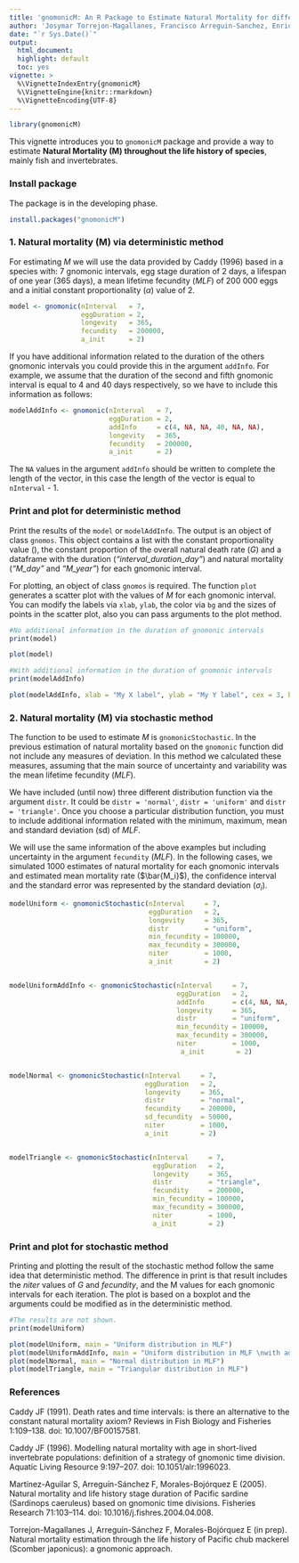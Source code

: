 ---
title: 'gnomonicM: An R Package to Estimate Natural Mortality for different life stages'
author: 'Josymar Torrejon-Magallanes, Francisco Arreguin-Sanchez, Enrique Morales-Bojorquez'
date: "`r Sys.Date()`"
output:
  html_document:
  highlight: default
  toc: yes
vignette: >
  %\VignetteIndexEntry{gnomonicM}
  %\VignetteEngine{knitr::rmarkdown}
  %\VignetteEncoding{UTF-8}
---

```{r, echo = FALSE, message = FALSE}
library(gnomonicM)
```

This vignette introduces you to `gnomonicM` package and provide a way to estimate **Natural Mortality (M) throughout the life history of species**, mainly fish and invertebrates.

### Install package
The package is in the developing phase.
```{r, eval=FALSE}
install.packages("gnomonicM")
```

### 1. Natural mortality (M) via deterministic method
For estimating *M* we will use the data provided by Caddy (1996) based in a species with: 7 gnomonic intervals, egg stage duration of 2 days, a lifespan of one year (365 days), a mean lifetime fecundity (*MLF*) of 200 000 eggs and a initial constant proportionality ($\alpha$) value of 2.

```{r echo=TRUE}
model <- gnomonic(nInterval   = 7, 
                  eggDuration = 2, 
                  longevity   = 365, 
                  fecundity   = 200000, 
                  a_init      = 2)

```

If you have additional information related to the duration of the others gnomonic intervals you could provide this in the argument `addInfo`. For example, we assume that the duration of the second and fifth gnomonic interval is equal to 4 and 40 days respectively, so we have to include this information as follows:

```{r echo=TRUE}
modelAddInfo <- gnomonic(nInterval   = 7, 
                         eggDuration = 2, 
                         addInfo     = c(4, NA, NA, 40, NA, NA),
                         longevity   = 365, 
                         fecundity   = 200000, 
                         a_init      = 2)

```

The `NA` values in the argument `addInfo` should be written to complete the length of the vector, in this case the length of the vector is equal to `nInterval` - 1.

### Print and plot for deterministic method
Print the results of the `model` or `modelAddInfo`. The output is an object of class `gnomos`. This object contains a list with the constant proportionality value (\alpha), the constant proportion of the overall natural death rate (*G*) and a dataframe with the duration (*"interval_duration_day"*) and natural mortality (*"M_day"* and *"M_year"*) for each gnomonic interval.

For plotting, an object of class `gnomos` is required. The function `plot` generates a scatter plot with the values of *M* for each gnomonic interval. You can modify the labels via `xlab`, `ylab`, the color via `bg` and the sizes of points in the scatter plot, also you can pass arguments to the plot method.


```{r echo = TRUE}
#No additional information in the duration of gnomonic intervals
print(model)

plot(model)

#With additional information in the duration of gnomonic intervals
print(modelAddInfo)

plot(modelAddInfo, xlab = "My X label", ylab = "My Y label", cex = 3, bg = "blue")
```


### 2. Natural mortality (M) via stochastic method
The function to be used to estimate *M* is `gnomonicStochastic`. In the previous estimation of natural mortality based on the `gnomonic` function did not include any measures of deviation. In this method we calculated these measures, assuming that the main source of uncertainty and variability was the mean lifetime fecundity (*MLF*). 

We have included (until now) three different distribution function via the argument `distr`. It could be `distr = 'normal'`, `distr = 'uniform'` and `distr = 'triangle'`. Once you choose a particular distribution function, you must to include additional information related with the minimum, maximum, mean and standard deviation (sd) of *MLF*. 

We will use the same information of the above examples but including uncertainty in the argument `fecundity` (*MLF*). In the following cases, we simulated 1000 estimates of natural mortality for each gnomonic intervals and estimated mean mortality rate ($\bar{M_i}$), the confidence interval and the standard error was represented by the standard deviation ($\sigma_{i}$).

```{r echo=TRUE}
modelUniform <- gnomonicStochastic(nInterval     = 7, 
                                   eggDuration   = 2,
                                   longevity     = 365,
                                   distr         = "uniform", 
                                   min_fecundity = 100000, 
                                   max_fecundity = 300000, 
                                   niter         = 1000, 
                                   a_init        = 2)


modelUniformAddInfo <- gnomonicStochastic(nInterval     = 7, 
                                          eggDuration   = 2,
                                          addInfo       = c(4, NA, NA, 40, NA, NA),
                                          longevity     = 365,
                                          distr         = "uniform", 
                                          min_fecundity = 100000, 
                                          max_fecundity = 300000, 
                                          niter         = 1000, 
                                           a_init        = 2)


modelNormal <- gnomonicStochastic(nInterval     = 7, 
                                  eggDuration   = 2,
                                  longevity     = 365,
                                  distr         = "normal", 
                                  fecundity     = 200000, 
                                  sd_fecundity  = 50000, 
                                  niter         = 1000, 
                                  a_init        = 2)


modelTriangle <- gnomonicStochastic(nInterval     = 7, 
                                    eggDuration   = 2,
                                    longevity     = 365,
                                    distr         = "triangle", 
                                    fecundity     = 200000,
                                    min_fecundity = 100000,
                                    max_fecundity = 300000,
                                    niter         = 1000, 
                                    a_init        = 2)
```


### Print and plot for stochastic method
Printing and plotting the result of the stochastic method follow the same idea that deterministic method. The difference in print is that result includes the *niter* values of *G* and *fecundity*, and the M values for each gnomonic intervals for each iteration. The plot is based on a boxplot and the arguments could be modified as in the deterministic method.


```{r echo = TRUE, results = 'hide'}
#The results are not shown.
print(modelUniform)

```

```{r echo = TRUE}
plot(modelUniform, main = "Uniform distribution in MLF")
plot(modelUniformAddInfo, main = "Uniform distribution in MLF \nwith additional information in \nsome gnomonic intervals")
plot(modelNormal, main = "Normal distribution in MLF")
plot(modelTriangle, main = "Triangular distribution in MLF")
```



### References

Caddy JF (1991). Death rates and time intervals: is there an alternative to the constant natural mortality axiom? Reviews in Fish Biology and Fisheries 1:109–138. doi: 10.1007/BF00157581.

Caddy JF (1996). Modelling natural mortality with age in short-lived invertebrate populations: definition of a strategy of gnomonic time division. Aquatic Living Resource 9:197–207. doi: 10.1051/alr:1996023.

Martínez-Aguilar S, Arreguín-Sánchez F, Morales-Bojórquez E (2005). Natural mortality and life history stage duration of Pacific sardine (Sardinops caeruleus) based on gnomonic time divisions. Fisheries Research 71:103–114. doi: 10.1016/j.fishres.2004.04.008.

Torrejon-Magallanes J, Arreguín-Sánchez F, Morales-Bojórquez E (in prep). Natural mortality estimation through the life history of Pacific chub mackerel (Scomber japonicus): a gnomonic approach.
